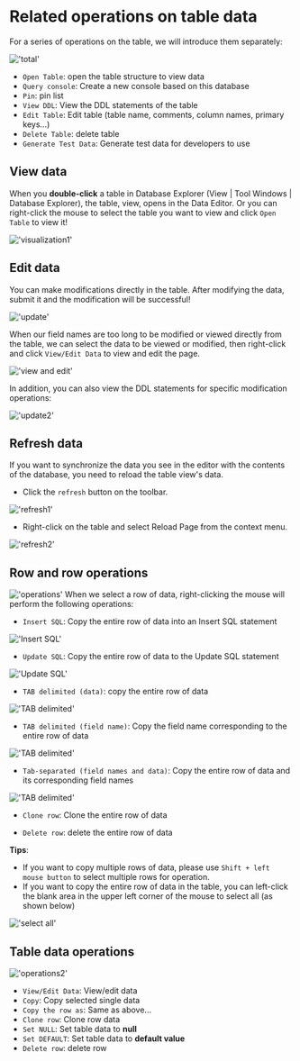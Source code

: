 # Related operations on table data

For a series of operations on the table, we will introduce them separately:

!['total'](/image/connection-manage/total.png)

- `Open Table`: open the table structure to view data
- `Query console`: Create a new console based on this database
- `Pin`: pin list
- `View DDL`: View the DDL statements of the table
- `Edit Table`: Edit table (table name, comments, column names, primary keys...)
- `Delete Table`: delete table
- `Generate Test Data`: Generate test data for developers to use

## View data

When you **double-click** a table in Database Explorer (View | Tool Windows | Database Explorer), the table, view, opens in the Data Editor.
Or you can right-click the mouse to select the table you want to view and click `Open Table` to view it!

!['visualization1'](/image/connection-manage/visualization1.png)

## Edit data

You can make modifications directly in the table. After modifying the data, submit it and the modification will be successful!

!['update'](/image/connection-manage/directUpdate.png)

When our field names are too long to be modified or viewed directly from the table, we can select the data to be viewed or modified, then right-click and click `View/Edit Data` to view and edit the page.

!['view and edit'](/image/connection-manage/VE_data.png)

In addition, you can also view the DDL statements for specific modification operations:

!['update2'](/image/connection-manage/update2.png)


## Refresh data

If you want to synchronize the data you see in the editor with the contents of the database, you need to reload the table view's data.

- Click the `refresh` button on the toolbar.

!['refresh1'](/image/connection-manage/refresh1.png)

- Right-click on the table and select Reload Page from the context menu.

!['refresh2'](/image/connection-manage/refresh2.png)

## Row and row operations

!['operations'](/image/connection-manage/operations_data2.png)
When we select a row of data, right-clicking the mouse will perform the following operations:

- `Insert SQL`: Copy the entire row of data into an Insert SQL statement

!['Insert SQL'](/image/connection-manage/Insert_SQL.png)

- `Update SQL`: Copy the entire row of data to the Update SQL statement

!['Update SQL'](/image/connection-manage/Update_SQL.png)

- `TAB delimited (data)`: copy the entire row of data

!['TAB delimited'](/image/connection-manage/TAB_data.png)

- `TAB delimited (field name)`: Copy the field name corresponding to the entire row of data

!['TAB delimited'](/image/connection-manage/TAB_field.png)

- `Tab-separated (field names and data)`: Copy the entire row of data and its corresponding field names

!['TAB delimited'](/image/connection-manage/TAB_all.png)

- `Clone row`: Clone the entire row of data

- `Delete row`: delete the entire row of data

**Tips**:
- If you want to copy multiple rows of data, please use `Shift + left mouse button` to select multiple rows for operation.
- If you want to copy the entire row of data in the table, you can left-click the blank area in the upper left corner of the mouse to select all (as shown below)

!['select all'](/image/connection-manage/selectAll.png)

## Table data operations

!['operations2'](/image/connection-manage/operations_data.png)

- `View/Edit Data`: View/edit data
- `Copy`: Copy selected single data
- `Copy the row as`: Same as above...
- `Clone row`: Clone row data
- `Set NULL`: Set table data to **null**
- `Set DEFAULT`: Set table data to **default value**
- `Delete row`: delete row
